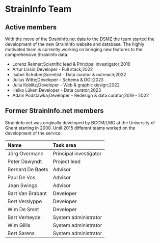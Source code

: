 
<Container>

# StrainInfo Team

## Active members

With the move of the StrainInfo.net data to the DSMZ the team
started the development of the new StrainInfo website and database.
The highly motivated team is currently working on bringing new features
to the comprehensive StrainInfo data.

- Lorenz Reimer;Scientific lead & Principal investigator;2019
- Artur Lissin;Developer - Full stack;2022
- Isabel Schober;Scientist - Data curator & outreach;2022
- Julius Witte;Developer - Schema & DOI;2023
- Julia Koblitz;Developer - Web & graphic design;2022
- Helko Lüken;Developer - Data curator;2023
- Adam Podstawka;Developer - Redesign & data curator;2019 - 2022

</Container>
<Container>

## Former StrainInfo.net members

StrainInfo.net was originally developed by BCCM/LMG at the University of Ghent starting
in 2000. Until 2015 different teams worked on the development of the service.

| Name             | Task area              |
| :--------------- | :--------------------- |
| Jörg Overmann    | Principal investigator |
| Peter Dawyndt    | Project lead           |
| Bernard De Baets | Advisor                |
| Paul De Vos      | Advisor                |
| Jean Swings      | Advisor                |
| Bart Van Brabant | Developer              |
| Bert Verslyppe   | Developer              |
| Wim De Smet      | Developer              |
| Bart Verheyde    | System administrator   |
| Wim Gillis       | System administrator   |
| Bert Sarens      | System administrator   |

</Container>
